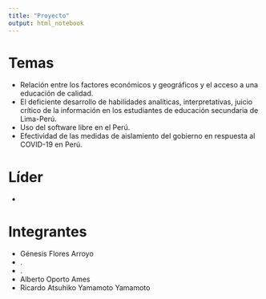```yaml
---
title: "Proyecto"
output: html_notebook
---
```


# Temas

- Relación entre los factores económicos y geográficos y el acceso a una educación de calidad.
- El deficiente desarrollo de habilidades analíticas, interpretativas,
  juicio crítico de la información en los estudiantes de educación secundaria de Lima-Perú.
- Uso del software libre en el Perú.
- Efectividad de las medidas de aislamiento del gobierno en respuesta al COVID-19 en Perú.

# Líder

-


# Integrantes

- Génesis Flores Arroyo
- .
- .
- Alberto Oporto Ames
- Ricardo Atsuhiko Yamamoto Yamamoto
